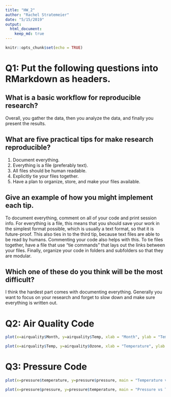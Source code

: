 ```yaml
---
title: "HW_2"
author: "Rachel Stratemeier"
date: "5/15/2019"
output: 
  html_document:
    keep_md: true
---
```


```r
knitr::opts_chunk$set(echo = TRUE)
```

# Q1: Put the following questions into RMarkdown as headers.

## What is a basic workflow for reproducible research?
Overall, you gather the data, then you analyze the data, and finally you present the results.

## What are five practical tips for make research reproducible?
1. Document everything.
2. Everything is a file (preferably text).
3. All files should be human readable.
4. Explicitly tie your files together.
5. Have a plan to organize, store, and make your files available.

## Give an example of how you might implement each tip.
To document everything, comment on all of your code and print session info. For everything is a file, this means that you should save your work in the simplest format possible, which is usually a text format, so that it is future-proof. This also ties in to the third tip, because text files are able to be read by humans. Commenting your code also helps with this. To tie files together, have a file that use "tie commands" that lays out the links between your files. Finally, organize your code in folders and subfolders so that they are modular.

## Which one of these do you think will be the most difficult?
I think the hardest part comes with documenting everything. Generally you want to focus on your research and forget to slow down and make sure everything is written out.

# Q2: Air Quality Code

```r
plot(x=airquality$Month, y=airquality$Temp, xlab = "Month", ylab = "Temperature", main = "Temperature by Month")
```

```r
plot(x=airquality$Temp, y=airquality$Ozone, xlab = "Temperature", ylab = "Ozone", main = "Ozone vs Temperature")
```

# Q3: Pressure Code

```r
plot(x=pressure$temperature, y=pressure$pressure, main = "Temperature vs Pressure" )
```

```r
plot(x=pressure$pressure, y=pressure$temperature, main = "Pressure vs Temperature")
```

